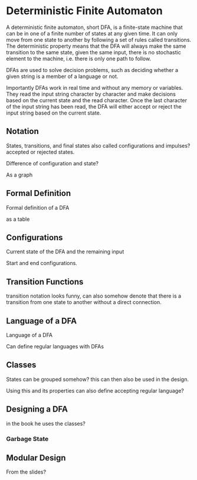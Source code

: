 # Deterministic Finite Automaton

A deterministic finite automaton, short DFA, is a finite-state machine that can be in one of a finite number of states at any given time. It can only move from one state to another by following a set of rules called transitions. 
The deterministic property means that the DFA will always make the same transition to the same state, given the same input, there is no stochastic element to the machine, i.e. there is only one path to follow.

DFAs are used to solve decision problems, such as deciding whether a given string is a member of a language or not.

Importantly DFAs work in real time and without any memory or variables. They read the input string character by character and make decisions based on the current state and the read character.
Once the last character of the input string has been read, the DFA will either accept or reject the input string based on the current state.

## Notation

States, transitions, and final states also called configurations and impulses? accepted or rejected states.

Difference of configuration and state?

As a graph 


## Formal Definition

Formal definition of a DFA

as a table

## Configurations

Current state of the DFA and the remaining input

Start and end configurations.

## Transition Functions

transition notation looks funny, can also somehow denote that there is a transition from one state to another without 
a direct connection.

## Language of a DFA

Language of a DFA

Can define regular languages with DFAs

## Classes

States can be grouped somehow? this can then also be used in the design.

Using this and its properties can also define accepting regular language?

## Designing a DFA

in the book he uses the classes?

### Garbage State

## Modular Design

From the slides?


